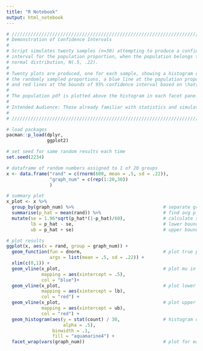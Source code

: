 ```yaml
---
title: "R Notebook"
output: html_notebook
---
```


```r
# /////////////////////////////////////////////////////////////////////////////
# Demonstration of Confidence Intervals
#
# Script simulates twenty samples (n=30) attempting to produce a confidence
# interval for the population proportion, when the population belongs to a 
# normal distribution, N(.5, .22).
# 
# Twenty plots are produced, one for each sample, showing a histogram of
# the randomly sampled proportions, a blue line at the population proportion,
# and red lines at the bounds of 95% confidence interval based on \hat{p}.
# 
# The population pdf is plotted above the histogram in each facet pane.
#
# Intended Audience: Those already familiar with statistics and simulation.
#
# ////////////////////////////////////////////////////////////////////////////

# load packages
pacman::p_load(dplyr,
               ggplot2)

# set seed for same random results each time
set.seed(2234)

# dataframe of random numbers assigned to 1 of 20 groups
x <- data.frame("rand" = c(rnorm(600, mean = .5, sd = .22)),
                "graph_num" = c(rep(1:20,30))
                )

# summary plot
x_plot <- x %>%
  group_by(graph_num) %>%                                 # separate groups
  summarise(p_hat = mean(rand)) %>%                       # find avg p for each group
  mutate(se = 1.96*sqrt(p_hat*(1-p_hat)/60),              # calculate standard error
         lb = p_hat - se,                                 # lower bounds
         ub = p_hat + se)                                 # upper bounds

# plot results
ggplot(x, aes(x = rand, group = graph_num)) + 
  geom_function(fun = dnorm,                              # plot true pdf
                args = list(mean = .5, sd = .22)) +
  xlim(c(0,1)) +
  geom_vline(x_plot,                                      # plot mu in blue
             mapping = aes(xintercept = .5), 
             col = "blue")+
  geom_vline(x_plot,                                      # plot lower bound
             mapping = aes(xintercept = lb), 
             col = "red") +
  geom_vline(x_plot,                                      # plot upper bound
             mapping = aes(xintercept = ub), 
             col = "red") +
  geom_histogram(aes(y = stat(count) / 30,                # histogram of random values
                     alpha = .5), 
                 binwidth = .1,
                 fill = "aquamarine4") +
  facet_wrap(vars(graph_num))                             # plot for each iteration
```

